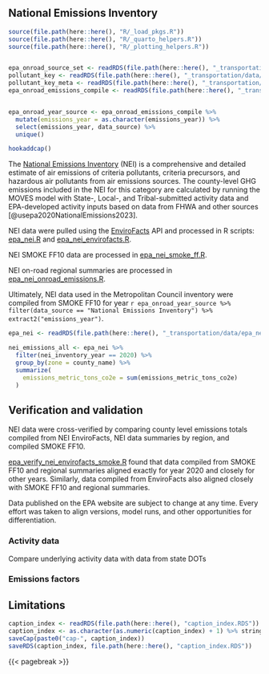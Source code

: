 ## National Emissions Inventory {#sec-epa-nei}
```r
source(file.path(here::here(), "R/_load_pkgs.R"))
source(file.path(here::here(), "R/_quarto_helpers.R"))
source(file.path(here::here(), "R/_plotting_helpers.R"))


epa_onroad_source_set <- readRDS(file.path(here::here(), "_transportation/data-raw/epa/epa_onroad_source_set.RDS"))
pollutant_key <- readRDS(file.path(here::here(), "_transportation/data/pollutant_key.RDS"))
pollutant_key_meta <- readRDS(file.path(here::here(), "_transportation/data/epa_onroad_source_set.RDS"))
epa_onroad_emissions_compile <- readRDS(file.path(here::here(), "_transportation/data/epa_onroad_emissions_compile.RDS"))


epa_onroad_year_source <- epa_onroad_emissions_compile %>%
  mutate(emissions_year = as.character(emissions_year)) %>%
  select(emissions_year, data_source) %>%
  unique()

hookaddcap()
```


The [National Emissions Inventory](https://www.epa.gov/air-emissions-inventories/national-emissions-inventory-nei) (NEI) is a comprehensive and detailed estimate of air emissions of criteria pollutants, criteria precursors, and hazardous air pollutants from air emissions sources. The county-level GHG emissions included in the NEI for this category are calculated by running the MOVES model with State-, Local-, and Tribal-submitted activity data and EPA-developed activity inputs based on data from FHWA and other sources [@usepa2020NationalEmissions2023]. 

NEI data were pulled using the [EnviroFacts](https://enviro.epa.gov/) API and processed in R scripts: [epa_nei.R](../_meta/data-raw/epa_nei.R) and [epa_nei_envirofacts.R](data-raw/epa_nei_envirofacts.R).

NEI SMOKE FF10 data are processed in [epa_nei_smoke_ff.R](data-raw/epa_nei_smoke_ff.R). 

NEI on-road regional summaries are processed in [epa_nei_onroad_emissions.R](data-raw/epa_nei_onroad_emissions.R). 

Ultimately, NEI data used in the Metropolitan Council inventory were compiled from SMOKE FF10 for year `r epa_onroad_year_source %>% filter(data_source == "National Emissions Inventory") %>% extract2("emissions_year")`. 

```r
epa_nei <- readRDS(file.path(here::here(), "_transportation/data/epa_nei_envirofacts.RDS"))

nei_emissions_all <- epa_nei %>%
  filter(nei_inventory_year == 2020) %>%
  group_by(zone = county_name) %>%
  summarize(
    emissions_metric_tons_co2e = sum(emissions_metric_tons_co2e)
  )
```


## Verification and validation

NEI data were cross-verified by comparing county level emissions totals compiled from NEI EnviroFacts, NEI data summaries by region, and compiled SMOKE FF10. 

[epa_verify_nei_envirofacts_smoke.R](data-raw/epa_verify_nei_envirofacts_smoke.R) found that data compiled from SMOKE FF10 and regional summaries aligned exactly for year 2020 and closely for other years. Similarly, data compiled from EnviroFacts also aligned closely with SMOKE FF10 and regional summaries. 

Data published on the EPA website are subject to change at any time. Every effort was taken to align versions, model runs, and other opportunities for differentiation. 


### Activity data

Compare underlying activity data with data from state DOTs

### Emissions factors

## Limitations 



```r
caption_index <- readRDS(file.path(here::here(), "caption_index.RDS"))
caption_index <- as.character(as.numeric(caption_index) + 1) %>% stringr::str_pad(width = 2, side = "left", pad = "0")
saveCap(paste0("cap-", caption_index))
saveRDS(caption_index, file.path(here::here(), "caption_index.RDS"))
```
{{< pagebreak >}}
